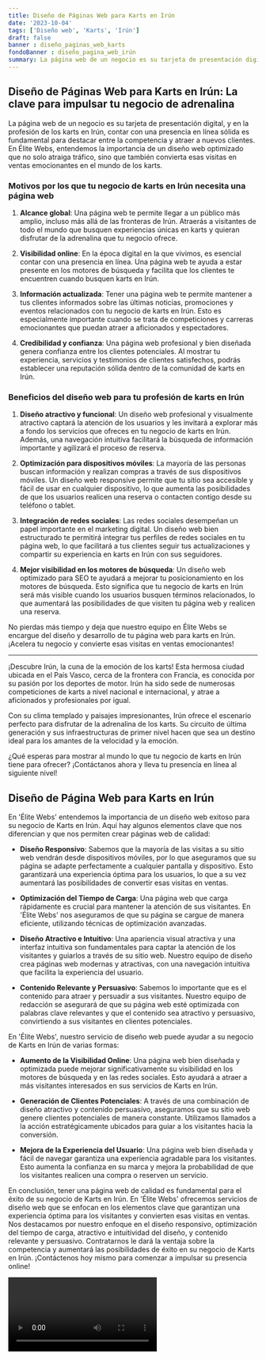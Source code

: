 ```yaml
---
title: Diseño de Páginas Web para Karts en Irún
date: '2023-10-04'
tags: ['Diseño web', 'Karts', 'Irún']
draft: false
banner : diseño_paginas_web_karts
fondoBanner : diseño_pagina_web_irún
summary: La página web de un negocio es su tarjeta de presentación digital, y en la profesión de los karts en Irún, contar con una presencia en línea sólida es fundamental para destacar entre la competencia y atraer a nuevos clientes. En Élite Webs, entendemos la importancia de un diseño web optimizado que no solo atraiga tráfico, sino que también convierta esas visitas en ventas emocionantes en el mundo de los karts.
---
```


## Diseño de Páginas Web para Karts en Irún: La clave para impulsar tu negocio de adrenalina

La página web de un negocio es su tarjeta de presentación digital, y en la profesión de los karts en Irún, contar con una presencia en línea sólida es fundamental para destacar entre la competencia y atraer a nuevos clientes. En Élite Webs, entendemos la importancia de un diseño web optimizado que no solo atraiga tráfico, sino que también convierta esas visitas en ventas emocionantes en el mundo de los karts.

### Motivos por los que tu negocio de karts en Irún necesita una página web

1. **Alcance global**: Una página web te permite llegar a un público más amplio, incluso más allá de las fronteras de Irún. Atraerás a visitantes de todo el mundo que busquen experiencias únicas en karts y quieran disfrutar de la adrenalina que tu negocio ofrece.

2. **Visibilidad online**: En la época digital en la que vivimos, es esencial contar con una presencia en línea. Una página web te ayuda a estar presente en los motores de búsqueda y facilita que los clientes te encuentren cuando busquen karts en Irún.

3. **Información actualizada**: Tener una página web te permite mantener a tus clientes informados sobre las últimas noticias, promociones y eventos relacionados con tu negocio de karts en Irún. Esto es especialmente importante cuando se trata de competiciones y carreras emocionantes que puedan atraer a aficionados y espectadores.

4. **Credibilidad y confianza**: Una página web profesional y bien diseñada genera confianza entre los clientes potenciales. Al mostrar tu experiencia, servicios y testimonios de clientes satisfechos, podrás establecer una reputación sólida dentro de la comunidad de karts en Irún.

### Beneficios del diseño web para tu profesión de karts en Irún

1. **Diseño atractivo y funcional**: Un diseño web profesional y visualmente atractivo captará la atención de los usuarios y les invitará a explorar más a fondo los servicios que ofreces en tu negocio de karts en Irún. Además, una navegación intuitiva facilitará la búsqueda de información importante y agilizará el proceso de reserva.

2. **Optimización para dispositivos móviles**: La mayoría de las personas buscan información y realizan compras a través de sus dispositivos móviles. Un diseño web responsive permite que tu sitio sea accesible y fácil de usar en cualquier dispositivo, lo que aumenta las posibilidades de que los usuarios realicen una reserva o contacten contigo desde su teléfono o tablet.

3. **Integración de redes sociales**: Las redes sociales desempeñan un papel importante en el marketing digital. Un diseño web bien estructurado te permitirá integrar tus perfiles de redes sociales en tu página web, lo que facilitará a tus clientes seguir tus actualizaciones y compartir su experiencia en karts en Irún con sus seguidores.

4. **Mejor visibilidad en los motores de búsqueda**: Un diseño web optimizado para SEO te ayudará a mejorar tu posicionamiento en los motores de búsqueda. Esto significa que tu negocio de karts en Irún será más visible cuando los usuarios busquen términos relacionados, lo que aumentará las posibilidades de que visiten tu página web y realicen una reserva.

No pierdas más tiempo y deja que nuestro equipo en Élite Webs se encargue del diseño y desarrollo de tu página web para karts en Irún. ¡Acelera tu negocio y convierte esas visitas en ventas emocionantes!

---

¡Descubre Irún, la cuna de la emoción de los karts! Esta hermosa ciudad ubicada en el País Vasco, cerca de la frontera con Francia, es conocida por su pasión por los deportes de motor. Irún ha sido sede de numerosas competiciones de karts a nivel nacional e internacional, y atrae a aficionados y profesionales por igual.

Con su clima templado y paisajes impresionantes, Irún ofrece el escenario perfecto para disfrutar de la adrenalina de los karts. Su circuito de última generación y sus infraestructuras de primer nivel hacen que sea un destino ideal para los amantes de la velocidad y la emoción.

¿Qué esperas para mostrar al mundo lo que tu negocio de karts en Irún tiene para ofrecer? ¡Contáctanos ahora y lleva tu presencia en línea al siguiente nivel!

<GifSeo />

<Cta />

## Diseño de Página Web para Karts en Irún

En 'Élite Webs' entendemos la importancia de un diseño web exitoso para su negocio de Karts en Irún. Aquí hay algunos elementos clave que nos diferencian y que nos permiten crear páginas web de calidad:

- **Diseño Responsivo**: Sabemos que la mayoría de las visitas a su sitio web vendrán desde dispositivos móviles, por lo que aseguramos que su página se adapte perfectamente a cualquier pantalla y dispositivo. Esto garantizará una experiencia óptima para los usuarios, lo que a su vez aumentará las posibilidades de convertir esas visitas en ventas.

- **Optimización del Tiempo de Carga**: Una página web que carga rápidamente es crucial para mantener la atención de sus visitantes. En 'Élite Webs' nos aseguramos de que su página se cargue de manera eficiente, utilizando técnicas de optimización avanzadas.

- **Diseño Atractivo e Intuitivo**: Una apariencia visual atractiva y una interfaz intuitiva son fundamentales para captar la atención de los visitantes y guiarlos a través de su sitio web. Nuestro equipo de diseño crea páginas web modernas y atractivas, con una navegación intuitiva que facilita la experiencia del usuario.

- **Contenido Relevante y Persuasivo**: Sabemos lo importante que es el contenido para atraer y persuadir a sus visitantes. Nuestro equipo de redacción se asegurará de que su página web esté optimizada con palabras clave relevantes y que el contenido sea atractivo y persuasivo, convirtiendo a sus visitantes en clientes potenciales.

En 'Élite Webs', nuestro servicio de diseño web puede ayudar a su negocio de Karts en Irún de varias formas:

- **Aumento de la Visibilidad Online**: Una página web bien diseñada y optimizada puede mejorar significativamente su visibilidad en los motores de búsqueda y en las redes sociales. Esto ayudará a atraer a más visitantes interesados en sus servicios de Karts en Irún.

- **Generación de Clientes Potenciales**: A través de una combinación de diseño atractivo y contenido persuasivo, aseguramos que su sitio web genere clientes potenciales de manera constante. Utilizamos llamados a la acción estratégicamente ubicados para guiar a los visitantes hacia la conversión.

- **Mejora de la Experiencia del Usuario**: Una página web bien diseñada y fácil de navegar garantiza una experiencia agradable para los visitantes. Esto aumenta la confianza en su marca y mejora la probabilidad de que los visitantes realicen una compra o reserven un servicio.

En conclusión, tener una página web de calidad es fundamental para el éxito de su negocio de Karts en Irún. En 'Élite Webs' ofrecemos servicios de diseño web que se enfocan en los elementos clave que garantizan una experiencia óptima para los visitantes y convierten esas visitas en ventas. Nos destacamos por nuestro enfoque en el diseño responsivo, optimización del tiempo de carga, atractivo e intuitividad del diseño, y contenido relevante y persuasivo. Contratarnos le dará la ventaja sobre la competencia y aumentará las posibilidades de éxito en su negocio de Karts en Irún. ¡Contáctenos hoy mismo para comenzar a impulsar su presencia online!

<Video />

<CtaBot job='Karts' city='Irún'/>

<Gmaps query='Irún+españa+maps' />